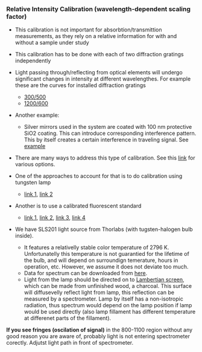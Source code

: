 
### Relative Intensity Calibration (wavelength-dependent scaling factor)

* This calibration is not important for absorbtion/transmittion measurements, as they rely on a relative information for with and without a sample under study

* This calibration has to be done with each of two diffraction gratings independently

* Light passing through/reflecting from optical elements will undergo significant changes in intensity at different wavelengthes. For example these are the curves for installed diffraction gratings 
    - [300/500](http://www.gratinglab.com/Products/Product_Tables/Efficiency/Efficiency.aspx?catalog=53-*-270R) 
    - [1200/600](http://www.gratinglab.com/Products/Product_Tables/Efficiency/Efficiency.aspx?catalog=53-*-340R)
    
* Another example:
    - Silver mirrors used in the system are coated with 100 nm protective SiO2 coating. This can introduce corresponding interference pattern. This by itself creates a certain interference in traveling signal.  See [example](https://www.filmetrics.com/reflectance-calculator?wmin=200&wmax=1000&wstep=1&angle=0&pol=s&units=nm&mmat=Air&mat[]=SiO2&d[]=100&smat=Si&sptype=r)
    
* There are many ways to address this type of calibration. See this [link](http://nvlpubs.nist.gov/nistpubs/Legacy/IR/nistir7458.pdf) for various options.    
    
* One of the approaches to account for that is to do calibration using tungsten lamp
    - [link 1](http://eprints.lancs.ac.uk/6736/1/inproc_326.pdf), 
    [link 2](http://www.pro-lite.co.uk/File/blog_driving_calibration_lamp.php)
* Another is to use a calibrated fluorescent standard
    - [link 1](https://www.sigmaaldrich.com/technical-documents/articles/biofiles/certifi-ed-fluorescence.html), 
    [link 2](https://www.sigmaaldrich.com/catalog/product/sigma/69336?lang=en&region=US),
    [link 3](http://www.polysciences.com/default/catalog-products/microspheres-particles/instrument-standards/fluorescence-standards), 
    [link 4](https://www.labsphere.com/labsphere-products-solutions/materials-coatings-2/coatings-materials/fluorescence-materials/)


* We have SLS201 light source from Thorlabs (with tugsten-halogen bulb inside). 
    - It features a relativelly stable color temperature of 2796 K. Unfortunatelly this temperature is not guarantied for the lifetime of the bulb, and will depend on surroundign temerature, hours in operation, etc. However, we assume it does not deviate too much.  
    - Data for spectrum can be downloaded from  [here](https://www.thorlabs.com/newgrouppage9.cfm?objectgroup_ID=7269).
    - Light from the lamp should be directed on to [Lambertian screen](https://en.wikipedia.org/wiki/Lambertian_reflectance), which can be made from unfinished wood, a charcoal. This surface will diffusevelly reflect light from lamp, this reflection can be measured by a spectrometer. Lamp by itself has a non-isotropic radiation, thus spectrum would depend on the lamp position if lamp would be used directly (also lamp fillament has different temperature at differenet parts of the fillament).
    
__If you see fringes (oscilation of signal)__ in the 800-1100 region without any good reason you are aware of, probably light is not entering spectrometer corectly. Adjutst light path in front of spectrometer. 
